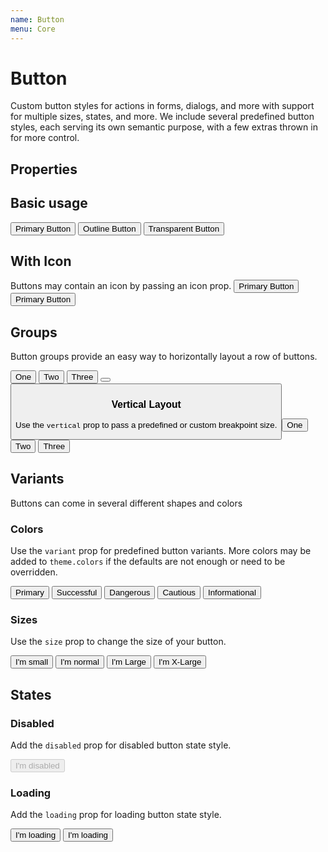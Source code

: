 ```yaml
---
name: Button
menu: Core
---
```



# Button

Custom button styles for actions in forms, dialogs, and more with support for multiple sizes, states, and more. We include several predefined button styles, each serving its own semantic purpose, with a few extras thrown in for more control.

## Properties

<PropsTable of={Button} />

## Basic usage

<Playground>
  <Flex justifyContent="space-around">
    <Button>Primary Button</Button>
    <Button outline>Outline Button</Button>
    <Button outline transparent>Transparent Button</Button>
  </Flex>
</Playground>

## With Icon

Buttons may contain an icon by passing an icon prop.
<Playground>
  <Flex justifyContent="space-around">
    <Button icon="alert">Primary Button</Button>
    <Button variant="success" icon="alert-circle">Primary Button</Button>
  </Flex>
</Playground>

## Groups

Button groups provide an easy way to horizontally layout a row of buttons.

<Playground>
  <Flex justifyContent="space-around">
    <Button.Group>
      <Button>One</Button>
      <Button>Two</Button>
      <Button outline>Three</Button>
    </Button.Group>
    <Button.Group>
      <Button icon="alert" />
      <Button outline icon="alert-circle" />
    </Button.Group>
  </Flex>
</Playground>

### Vertical Layout

Use the `vertical` prop to pass a predefined or custom breakpoint size.

<Playground>
  <Button.Group vertical="lg">
    <Button>One</Button>
    <Button>Two</Button>
    <Button outline>Three</Button>
  </Button.Group>
</Playground>

## Variants

Buttons can come in several different shapes and colors

### Colors

Use the `variant` prop for predefined button variants. More colors may be added to `theme.colors` if the defaults are not enough or need to be overridden.

<Playground>
   <Flex justifyContent="space-around">
    <Button variant="primary">Primary</Button>
    <Button variant="success">Successful</Button>
    <Button variant="danger">Dangerous</Button>
    <Button variant="warning">Cautious</Button>
    <Button variant="grey">Informational</Button>
  </Flex>
</Playground>

### Sizes

Use the `size` prop to change the size of your button.

<Playground>
  <Flex justifyContent="space-around">
    <Button size="sm">I'm small</Button>
    <Button>I'm normal</Button>
    <Button size="lg">I'm Large</Button>
    <Button size="xl">I'm X-Large</Button>
  </Flex>
</Playground>

## States

### Disabled

Add the `disabled` prop for disabled button state style.

<Playground>
  <Button disabled>I'm disabled</Button>
</Playground>

### Loading

Add the `loading` prop for loading button state style.

<Playground>
  <Flex justifyContent="space-around">
    <Button loading>I'm loading</Button>
    <Button loading outline>I'm loading</Button>
  </Flex>
</Playground>
